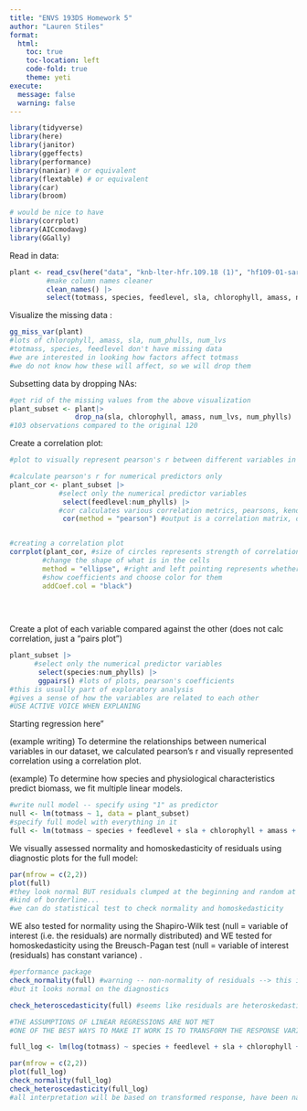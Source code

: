 ```yaml
---
title: "ENVS 193DS Homework 5"
author: "Lauren Stiles"
format:
  html:
    toc: true
    toc-location: left
    code-fold: true
    theme: yeti
execute: 
  message: false
  warning: false 
---
```


```r
library(tidyverse)
library(here)
library(janitor)
library(ggeffects)
library(performance)
library(naniar) # or equivalent
library(flextable) # or equivalent
library(car)
library(broom)

# would be nice to have
library(corrplot)
library(AICcmodavg)
library(GGally)
```

Read in data: 

```r
plant <- read_csv(here("data", "knb-lter-hfr.109.18 (1)", "hf109-01-sarracenia.csv")) |>
         #make column names cleaner
         clean_names() |>
         select(totmass, species, feedlevel, sla, chlorophyll, amass, num_lvs, num_phylls)

```

Visualize the missing data : 

```r
gg_miss_var(plant)
#lots of chlorophyll, amass, sla, num_phulls, num_lvs 
#totmass, species, feedlevel don't have missing data 
#we are interested in looking how factors affect totmass 
#we do not know how these will affect, so we will drop them 

```

Subsetting data by dropping NAs: 

```r
#get rid of the missing values from the above visualization 
plant_subset <- plant|> 
                drop_na(sla, chlorophyll, amass, num_lvs, num_phylls)
#103 observations compared to the original 120 

```

Create a correlation plot: 

```r
#plot to visually represent pearson's r between different variables in the dataset 

#calculate pearson's r for numerical predictors only 
plant_cor <- plant_subset |> 
            #select only the numerical predictor variables 
             select(feedlevel:num_phylls) |> 
            #cor calculates various correlation metrics, pearsons, kendall, spearman --> we will use pearson 
             cor(method = "pearson") #output is a correlation matrix, diagonal = variables compared to themselves, above and below is correlation with another variable 


#creating a correlation plot 
corrplot(plant_cor, #size of circles represents strength of correlation, colors represent the direction ??
        #change the shape of what is in the cells 
        method = "ellipse", #right and left pointing represents whether relationship is positive or negative
        #show coefficients and choose color for them 
        addCoef.col = "black")
        
    
  
```

Create a plot of each variable compared against the other (does not calc correlation, just a "pairs plot")

```r
plant_subset |> 
      #select only the numerical predictor variables 
       select(species:num_phylls) |> 
       ggpairs() #lots of plots, pearson's coefficients 
#this is usually part of exploratory analysis 
#gives a sense of how the variables are related to each other 
#USE ACTIVE VOICE WHEN EXPLANING 
```

Starting regression here" 

(example writing) To determine the relationships between numerical variables in our dataset, we calculated pearson's r and visually represented correlation using a correlation plot. 

(example) To determine how species and physiological characteristics predict biomass, we fit multiple linear models. 

```r
#write null model -- specify using "1" as predictor 
null <- lm(totmass ~ 1, data = plant_subset)
#specify full model with everything in it 
full <- lm(totmass ~ species + feedlevel + sla + chlorophyll + amass + num_lvs, data = plant_subset)

```

We visually assessed normality and homoskedasticity of residuals using diagnostic plots for the full model:
```r
par(mfrow = c(2,2))
plot(full)
#they look normal BUT residuals clumped at the beginning and random at the end -- probs heteroskedastic
#kind of borderline...
#we can do statistical test to check normality and homoskedasticity 


```
WE also tested for normality using the Shapiro-Wilk test (null = variable of interest (i.e. the residuals) are normally distributed) 
and WE tested for homoskedasticity using the Breusch-Pagan test (null = variable of interest (residuals) has constant variance) . 
```r
#performance package
check_normality(full) #warning -- non-normality of residuals --> this is typical for a large dataset 
#but it looks normal on the diagnostics 

check_heteroscedasticity(full) #seems like residuals are heteroskedastic, but we knew this 

#THE ASSUMPTIONS OF LINEAR REGRESSIONS ARE NOT MET 
#ONE OF THE BEST WAYS TO MAKE IT WORK IS TO TRANSFORM THE RESPONSE VARIABLE (ln, log, ect) --> idea is that the residuals will be transformed to be normal 
```
```r
full_log <- lm(log(totmass) ~ species + feedlevel + sla + chlorophyll + amass + num_lvs, data = plant_subset) #hope that residuals will now be normally dist

par(mfrow = c(2,2))
plot(full_log)
check_normality(full_log)
check_heteroscedasticity(full_log)
#all interpretation will be based on transformed response, have been natural log transformed 
```

